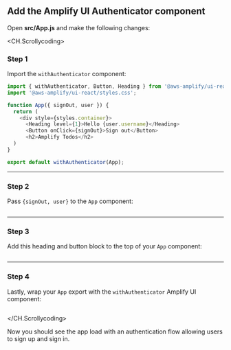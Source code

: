 ## Add the Amplify UI Authenticator component

Open <b>src/App.js</b> and make the following changes:

<CH.Scrollycoding>

### Step 1

Import the `withAuthenticator` component:

```js app.js mark=1:2
import { withAuthenticator, Button, Heading } from '@aws-amplify/ui-react';
import '@aws-amplify/ui-react/styles.css';

function App({ signOut, user }) {
  return (
    <div style={styles.container}>
      <Heading level={1}>Hello {user.username}</Heading>
      <Button onClick={signOut}>Sign out</Button>
      <h2>Amplify Todos</h2>
  )
}

export default withAuthenticator(App);
```

---

### Step 2

Pass `{signOut, user}` to the `App` component:

```js app.js mark=4:4

```

---

### Step 3

Add this heading and button block to the top of your `App` component:

```js app.js mark=5:10

```

---

### Step 4

Lastly, wrap your `App` export with the `withAuthenticator` Amplify UI component:

```js app.js mark=13:13

```

</CH.Scrollycoding>

Now you should see the app load with an authentication flow allowing users to sign up and sign in.

<div style={{ height: 999 }} />
